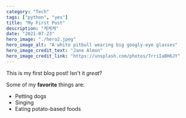 ```yaml
---
category: "Tech"
tags: ["python", "yes"]
title: "My First Post"
description: "케케케"
date: "2021-07-23"
hero_image: "./hero2.jpeg"
hero_image_alt: "A white pitbull wearing big googly-eye glasses"
hero_image_credit_text: "Jane Almon"
hero_image_credit_link: "https://unsplash.com/photos/7rriIaBH6JY"
---
```



<Youtube url="X91jsJyZofw" />

This is my first blog post! Isn't it _great_?

Some of my **favorite** things are:

- Petting dogs
- Singing
- Eating potato-based foods

<Youtube url="CzkAGtCtneU" />
